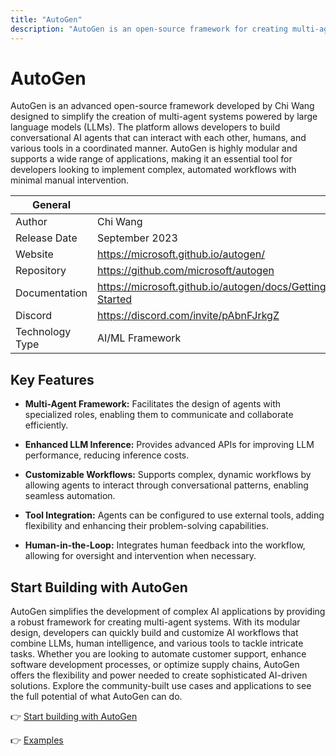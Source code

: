 ```yaml
---
title: "AutoGen"
description: "AutoGen is an open-source framework for creating multi-agent systems with LLMs, enabling AI agents to interact with humans and tools. It's modular and ideal for automating complex workflows efficiently."
---
```


# AutoGen
AutoGen is an advanced open-source framework developed by Chi Wang designed to simplify the creation of multi-agent systems powered by large language models (LLMs). The platform allows developers to build conversational AI agents that can interact with each other, humans, and various tools in a coordinated manner. AutoGen is highly modular and supports a wide range of applications, making it an essential tool for developers looking to implement complex, automated workflows with minimal manual intervention.

| General  |  |
| --- | --- |
| Author | Chi Wang |
| Release Date | September 2023  |
| Website | https://microsoft.github.io/autogen/  |
| Repository | https://github.com/microsoft/autogen |
| Documentation | https://microsoft.github.io/autogen/docs/Getting-Started |
| Discord | https://discord.com/invite/pAbnFJrkgZ  |
| Technology Type | AI/ML Framework |

## Key Features

- **Multi-Agent Framework:** Facilitates the design of agents with specialized roles, enabling them to communicate and collaborate efficiently.

- **Enhanced LLM Inference:** Provides advanced APIs for improving LLM performance, reducing inference costs.

- **Customizable Workflows:** Supports complex, dynamic workflows by allowing agents to interact through conversational patterns, enabling seamless automation.

- **Tool Integration:** Agents can be configured to use external tools, adding flexibility and enhancing their problem-solving capabilities.

- **Human-in-the-Loop:** Integrates human feedback into the workflow, allowing for oversight and intervention when necessary.


## Start Building with AutoGen

AutoGen simplifies the development of complex AI applications by providing a robust framework for creating multi-agent systems. With its modular design, developers can quickly build and customize AI workflows that combine LLMs, human intelligence, and various tools to tackle intricate tasks. Whether you are looking to automate customer support, enhance software development processes, or optimize supply chains, AutoGen offers the flexibility and power needed to create sophisticated AI-driven solutions. Explore the community-built use cases and applications to see the full potential of what AutoGen can do.

👉 [Start building with AutoGen](https://microsoft.github.io/autogen/docs/Getting-Started)

👉 [Examples](https://microsoft.github.io/autogen/docs/Examples)

